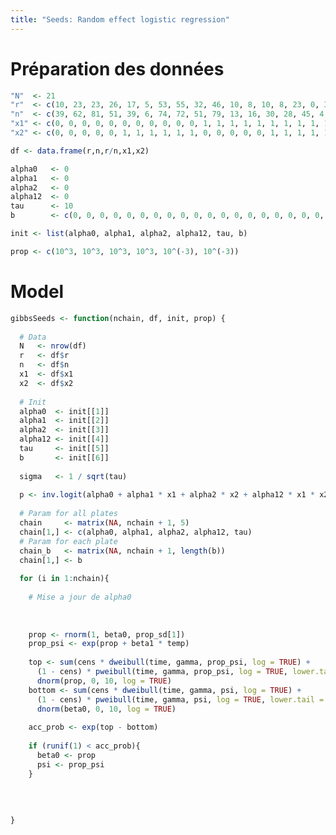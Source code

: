 ```yaml
---
title: "Seeds: Random effect logistic regression"
---
```


# Préparation des données

```r
"N"  <- 21
"r"  <- c(10, 23, 23, 26, 17, 5, 53, 55, 32, 46, 10, 8, 10, 8, 23, 0, 3, 22, 15, 32, 3)
"n"  <- c(39, 62, 81, 51, 39, 6, 74, 72, 51, 79, 13, 16, 30, 28, 45, 4, 12, 41, 30, 51, 7) 
"x1" <- c(0, 0, 0, 0, 0, 0, 0, 0, 0, 0, 0, 1, 1, 1, 1, 1, 1, 1, 1, 1, 1)
"x2" <- c(0, 0, 0, 0, 0, 1, 1, 1, 1, 1, 1, 0, 0, 0, 0, 0, 1, 1, 1, 1, 1)
```

```r
df <- data.frame(r,n,r/n,x1,x2)
```

```r
alpha0   <- 0
alpha1   <- 0
alpha2   <- 0
alpha12  <- 0
tau      <- 10
b        <- c(0, 0, 0, 0, 0, 0, 0, 0, 0, 0, 0, 0, 0, 0, 0, 0, 0, 0, 0, 0, 0)
```

```r
init <- list(alpha0, alpha1, alpha2, alpha12, tau, b)
```

```r
prop <- c(10^3, 10^3, 10^3, 10^3, 10^(-3), 10^(-3))
```


# Model

```r
gibbsSeeds <- function(nchain, df, init, prop) {
  
  # Data
  N   <- nrow(df)
  r   <- df$r
  n   <- df$n
  x1  <- df$x1
  x2  <- df$x2
  
  # Init
  alpha0  <- init[[1]]
  alpha1  <- init[[2]]
  alpha2  <- init[[3]]
  alpha12 <- init[[4]]
  tau     <- init[[5]]
  b       <- init[[6]]
  
  sigma   <- 1 / sqrt(tau)
  
  p <- inv.logit(alpha0 + alpha1 * x1 + alpha2 * x2 + alpha12 * x1 * x2 + b) 
  
  # Param for all plates
  chain     <- matrix(NA, nchain + 1, 5)
  chain[1,] <- c(alpha0, alpha1, alpha2, alpha12, tau)
  # Param for each plate
  chain_b   <- matrix(NA, nchain + 1, length(b))
  chain[1,] <- b
  
  for (i in 1:nchain){
    
    # Mise a jour de alpha0
    
    
    
    prop <- rnorm(1, beta0, prop_sd[1])
    prop_psi <- exp(prop + beta1 * temp)
    
    top <- sum(cens * dweibull(time, gamma, prop_psi, log = TRUE) +
      (1 - cens) * pweibull(time, gamma, prop_psi, log = TRUE, lower.tail = FALSE)) +
      dnorm(prop, 0, 10, log = TRUE)
    bottom <- sum(cens * dweibull(time, gamma, psi, log = TRUE) +
      (1 - cens) * pweibull(time, gamma, psi, log = TRUE, lower.tail = FALSE)) +
      dnorm(beta0, 0, 10, log = TRUE)
    
    acc_prob <- exp(top - bottom)
    
    if (runif(1) < acc_prob){
      beta0 <- prop
      psi <- prop_psi
    }
  
  
  
  
}
```




